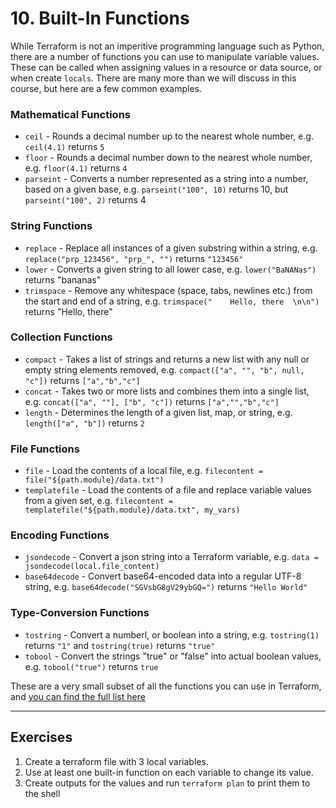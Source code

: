 # 10. Built-In Functions

While Terraform is not an imperitive programming language such as Python, there are a number of functions you can use to manipulate variable values. These can be called when assigning values in a resource or data source, or when create `locals`. There are many more than we will discuss in this course, but here are a few common examples.

### Mathematical Functions

- `ceil` - Rounds a decimal number up to the nearest whole number, e.g. `ceil(4.1)` returns `5`
- `floor` - Rounds a decimal number down to the nearest whole number, e.g. `floor(4.1)` returns `4`
- `parseint` - Converts a number represented as a string into a number, based on a given base, e.g. `parseint("100", 10)` returns 10, but `parseint("100", 2)` returns 4

### String Functions

- `replace` - Replace all instances of a given substring within a string, e.g. `replace("prp_123456", "prp_", "")` returns `"123456"`
- `lower` - Converts a given string to all lower case, e.g. `lower("BaNANas")` returns "bananas"
- `trimspace` - Remove any whitespace (space, tabs, newlines etc.) from the start and end of a string, e.g. `trimspace("    Hello, there  \n\n")` returns "Hello, there"

### Collection Functions

- `compact` - Takes a list of strings and returns a new list with any null or empty string elements removed, e.g. `compact(["a", "", "b", null, "c"])` returns `["a","b","c"]`
- `concat` - Takes two or more lists and combines them into a single list, e.g. `concat(["a", ""], ["b", "c"])` returns `["a","","b","c"]`
- `length` - Determines the length of a given list, map, or string, e.g. `length(["a", "b"])` returns `2`

### File Functions

- `file` - Load the contents of a local file, e.g. `filecontent = file("${path.module}/data.txt")`
- `templatefile` - Load the contents of a file and replace variable values from a given set, e.g. `filecontent = templatefile("${path.module}/data.txt", my_vars)`

### Encoding Functions

- `jsondecode` - Convert a json string into a Terraform variable, e.g. `data = jsondecode(local.file_content)`
- `base64decode` - Convert base64-encoded data into a regular UTF-8 string, e.g. `base64decode("SGVsbG8gV29ybGQ=")` returns `"Hello World"`

### Type-Conversion Functions

- `tostring` - Convert a numberl, or boolean into a string, e.g. `tostring(1)` returns `"1"` and `tostring(true)` returns `"true"`
- `tobool` - Convert the strings "true" or "false" into actual boolean values, e.g. `tobool("true")` returns `true`


These are a very small subset of all the functions you can use in Terraform, and [you can find the full list here](https://developer.hashicorp.com/terraform/language/functions)

---

## Exercises

1. Create a terraform file with 3 local variables.
2. Use at least one built-in function on each variable to change its value.
3. Create outputs for the values and run `terraform plan` to print them to the shell